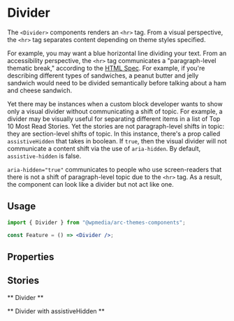 

<Meta title="Components/Divider" component={Divider} />

# Divider

The `<Divider>` components renders an `<hr>` tag. From a visual perspective, the `<hr>` tag separates content depending on theme styles specified.

For example, you may want a blue horizontal line dividing your text. From an accessibility perspective, the `<hr>` tag communicates a "paragraph-level thematic break," according to the [HTML Spec](https://html.spec.whatwg.org/multipage/grouping-content.html#the-hr-element). For example, if you're describing different types of sandwiches, a peanut butter and jelly sandwich would need to be divided semantically before talking about a ham and cheese sandwich.

Yet there may be instances when a custom block developer wants to show only a visual divider without communicating a shift of topic. For example, a divider may be visually useful for separating different items in a list of Top 10 Most Read Stories. Yet the stories are not paragraph-level shifts in topic: they are section-level shifts of topic. In this instance, there's a prop called `assistiveHidden` that takes in boolean. If `true`, then the visual divider will not communicate a content shift via the use of `aria-hidden`. By default, `assistive-hidden` is false.

`aria-hidden="true"` communicates to people who use screen-readers that there is not a shift of paragraph-level topic due to the `<hr>` tag. As a result, the component can look like a divider but not act like one.

## Usage

```jsx
import { Divider } from "@wpmedia/arc-themes-components";

const Feature = () => <Divider />;
```

## Properties

<ArgsTable of={Divider} />

## Stories

** Divider **

<Canvas>
	<Story name="Divider">
		<Divider />
	</Story>
</Canvas>

** Divider with assistiveHidden **

<Canvas>
	<Story name="Divider assistive hidden">
		<Divider assistiveHidden />
	</Story>
</Canvas>
